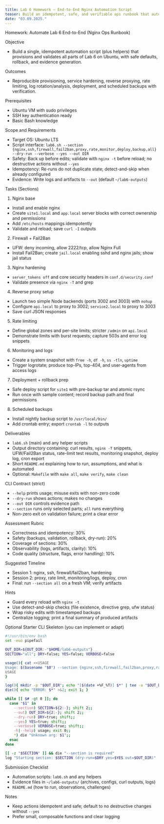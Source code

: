 ```yaml
---
title: Lab 6 Homework — End-to-End Nginx Automation Script
teaser: Build an idempotent, safe, and verifiable ops runbook that automates Lab 6
date: "03.09.2025."
---
```


Homework: Automate Lab 6 End-to-End (Nginx Ops Runbook)

Objective
- Build a single, idempotent automation script (plus helpers) that provisions and validates all parts of Lab 6 on Ubuntu, with safe defaults, rollback, and evidence generation.

Outcomes
- Reproducible provisioning, service hardening, reverse proxying, rate limiting, log rotation/analysis, deployment, and scheduled backups with verification.

Prerequisites
- Ubuntu VM with sudo privileges
- SSH key authentication ready
- Basic Bash knowledge

Scope and Requirements
- Target OS: Ubuntu LTS
- Script interface: `lab6.sh --section {nginx,ssh,firewall,fail2ban,proxy,rate,monitor,deploy,backup,all} --dry-run --verbose --yes --out DIR`
- Safety: Back up before edits; validate with `nginx -t` before reload; no destructive actions without `--yes`
- Idempotency: Re-runs do not duplicate state; detect-and-skip when already configured
- Evidence: Write logs and artifacts to `--out` (default `~/lab6-outputs`)

Tasks (Sections)
1) Nginx base
- Install and enable nginx
- Create `site1.local` and `app.local` server blocks with correct ownership and permissions
- Add `/etc/hosts` mappings idempotently
- Validate and reload; save `curl -I` outputs

2) Firewall + Fail2Ban
- UFW: deny incoming, allow 2222/tcp, allow Nginx Full
- Install Fail2Ban; create `jail.local` enabling sshd and nginx jails; show jail status

3) Nginx hardening
- `server_tokens off` and core security headers in `conf.d/security.conf`
- Validate presence via `nginx -T` and grep

4) Reverse proxy setup
- Launch two simple Node backends (ports 3002 and 3003) with `nohup`
- Configure `api.local` to proxy to 3002; `service2.local` to proxy to 3003
- Save curl JSON responses

5) Rate limiting
- Define global zones and per-site limits; stricter `/admin` on `api.local`
- Demonstrate limits with burst requests; capture 503s and error log snippets

6) Monitoring and logs
- Create a system snapshot with `free -h`, `df -h`, `ss -tln`, `uptime`
- Trigger logrotate; produce top-IPs, top-404, and user-agents from access logs

7) Deployment + rollback prep
- Safe deploy script for `site1` with pre-backup tar and atomic rsync
- Run once with sample content; record backup path and final permissions

8) Scheduled backups
- Install nightly backup script to `/usr/local/bin/`
- Add crontab entry; export `crontab -l` to outputs

Deliverables
- `lab6.sh` (main) and any helper scripts
- Output directory containing: curl results, `nginx -T` snippets, UFW/Fail2Ban status, rate-limit test results, monitoring snapshot, deploy log, cron export
- Short `README.md` explaining how to run, assumptions, and what is automated
- Optional: `Makefile` with `make all`, `make verify`, `make clean`

CLI Contract (strict)
- `--help` prints usage; misuse exits with non-zero code
- `--dry-run` shows actions; makes no changes
- `--out DIR` controls evidence path
- `--section` runs only selected parts; `all` runs everything
- Non-zero exit on validation failure; print a clear error

Assessment Rubric
- Correctness and idempotency: 30%
- Safety (backups, validation, rollback, dry-run): 20%
- Coverage of sections: 30%
- Observability (logs, artifacts, clarity): 10%
- Code quality (structure, flags, error handling): 10%

Suggested Timeline
- Session 1: nginx, ssh, firewall/fail2ban, hardening
- Session 2: proxy, rate limit, monitoring/logs, deploy, cron
- Final: run `--section all` on a fresh VM; verify artifacts

Hints
- Guard every reload with `nginx -t`
- Use detect-and-skip checks (file existence, directive grep, ufw status)
- Wrap risky edits with timestamped backups
- Centralize logging; print a final summary of produced artifacts

Optional Starter CLI Skeleton (you can implement or adapt)
```bash
#!/usr/bin/env bash
set -euo pipefail

OUT_DIR=${OUT_DIR:-"$HOME/lab6-outputs"}
SECTION="all"; DRY=false; YES=false; VERBOSE=false

usage(){ cat <<USAGE
Usage: $(basename "$0") --section {nginx,ssh,firewall,fail2ban,proxy,rate,monitor,deploy,backup,all} [--dry-run] [--yes] [--verbose] [--out DIR]
USAGE
}

log(){ mkdir -p "$OUT_DIR"; echo "[$(date +%F_%T)] $*" | tee -a "$OUT_DIR/lab6.log"; }
die(){ echo "ERROR: $*" >&2; exit 1; }

while [[ $# -gt 0 ]]; do
  case "$1" in
    --section) SECTION=${2:-}; shift 2;;
    --out) OUT_DIR=${2:-}; shift 2;;
    --dry-run) DRY=true; shift;;
    --yes) YES=true; shift;;
    --verbose) VERBOSE=true; shift;;
    -h|--help) usage; exit 0;;
    *) die "Unknown arg: $1";;
  esac
done

[[ -z "$SECTION" ]] && die "--section is required"
log "Starting section: $SECTION (dry-run=$DRY yes=$YES out=$OUT_DIR)"
```

Submission Checklist
- Automation scripts: `lab6.sh` and any helpers
- Evidence files in `~/lab6-outputs/` (archives, configs, curl outputs, logs)
- `README.md` (how to run, observations, challenges)

Notes
- Keep actions idempotent and safe; default to no destructive changes without `--yes`
- Prefer small, composable functions and clear logging


